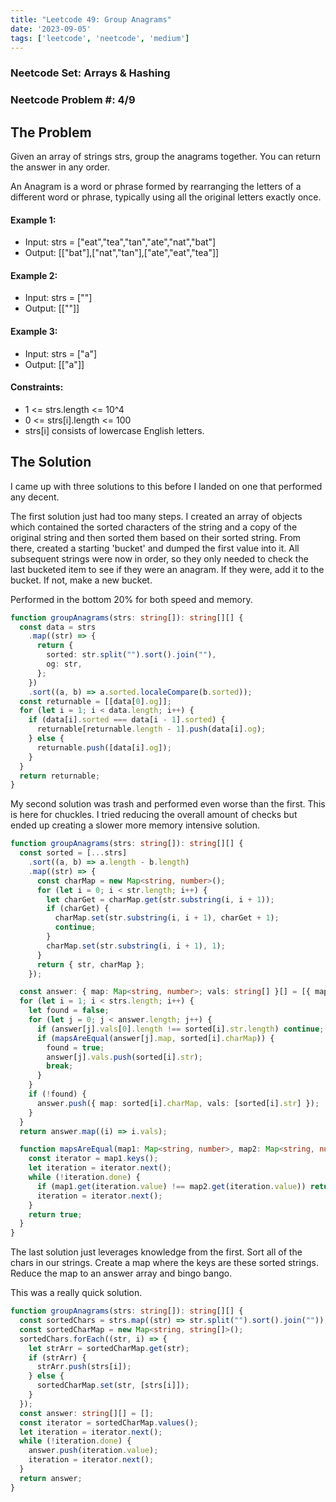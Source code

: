 ```yaml
---
title: "Leetcode 49: Group Anagrams"
date: '2023-09-05'
tags: ['leetcode', 'neetcode', 'medium']
---
```


### Neetcode Set: Arrays & Hashing
### Neetcode Problem \#: 4\/9

## The Problem
Given an array of strings strs, group the anagrams together. You can return the answer in any order.

An Anagram is a word or phrase formed by rearranging the letters of a different word or phrase, typically using all the original letters exactly once.

#### Example 1:
- Input: strs = ["eat","tea","tan","ate","nat","bat"]
- Output: [["bat"],["nat","tan"],["ate","eat","tea"]]
#### Example 2:
- Input: strs = [""]
- Output: [[""]]
#### Example 3:
- Input: strs = ["a"]
- Output: [["a"]]
#### Constraints:
- 1 \<= strs.length \<= 10^4
- 0 \<= strs[i].length \<= 100
- strs[i] consists of lowercase English letters.

## The Solution
I came up with three solutions to this before I landed on one that performed any decent.

The first solution just had too many steps. I created an array of objects which contained the sorted characters of the string and a copy of the original string and then sorted them based on their sorted string. From there, created a starting 'bucket' and dumped the first value into it. All subsequent strings were now in order, so they only needed to check the last bucketed item to see if they were an anagram. If they were, add it to the bucket. If not, make a new bucket.

Performed in the bottom 20% for both speed and memory.


```ts
function groupAnagrams(strs: string[]): string[][] {
  const data = strs
    .map((str) => {
      return {
        sorted: str.split("").sort().join(""),
        og: str,
      };
    })
    .sort((a, b) => a.sorted.localeCompare(b.sorted));
  const returnable = [[data[0].og]];
  for (let i = 1; i < data.length; i++) {
    if (data[i].sorted === data[i - 1].sorted) {
      returnable[returnable.length - 1].push(data[i].og);
    } else {
      returnable.push([data[i].og]);
    }
  }
  return returnable;
}
```

My second solution was trash and performed even worse than the first. This is here for chuckles. I tried reducing the overall amount of checks but ended up creating a slower more memory intensive solution.

``` ts
function groupAnagrams(strs: string[]): string[][] {
  const sorted = [...strs]
    .sort((a, b) => a.length - b.length)
    .map((str) => {
      const charMap = new Map<string, number>();
      for (let i = 0; i < str.length; i++) {
        let charGet = charMap.get(str.substring(i, i + 1));
        if (charGet) {
          charMap.set(str.substring(i, i + 1), charGet + 1);
          continue;
        }
        charMap.set(str.substring(i, i + 1), 1);
      }
      return { str, charMap };
    });

  const answer: { map: Map<string, number>; vals: string[] }[] = [{ map: sorted[0].charMap, vals: [sorted[0].str] }];
  for (let i = 1; i < strs.length; i++) {
    let found = false;
    for (let j = 0; j < answer.length; j++) {
      if (answer[j].vals[0].length !== sorted[i].str.length) continue;
      if (mapsAreEqual(answer[j].map, sorted[i].charMap)) {
        found = true;
        answer[j].vals.push(sorted[i].str);
        break;
      }
    }
    if (!found) {
      answer.push({ map: sorted[i].charMap, vals: [sorted[i].str] });
    }
  }
  return answer.map((i) => i.vals);

  function mapsAreEqual(map1: Map<string, number>, map2: Map<string, number>) {
    const iterator = map1.keys();
    let iteration = iterator.next();
    while (!iteration.done) {
      if (map1.get(iteration.value) !== map2.get(iteration.value)) return false;
      iteration = iterator.next();
    }
    return true;
  }
}
```

The last solution just leverages knowledge from the first. Sort all of the chars in our strings. Create a map where the keys are these sorted strings. Reduce the map to an answer array and bingo bango.

This was a really quick solution.

```ts
function groupAnagrams(strs: string[]): string[][] {
  const sortedChars = strs.map((str) => str.split("").sort().join(""));
  const sortedCharMap = new Map<string, string[]>();
  sortedChars.forEach((str, i) => {
    let strArr = sortedCharMap.get(str);
    if (strArr) {
      strArr.push(strs[i]);
    } else {
      sortedCharMap.set(str, [strs[i]]);
    }
  });
  const answer: string[][] = [];
  const iterator = sortedCharMap.values();
  let iteration = iterator.next();
  while (!iteration.done) {
    answer.push(iteration.value);
    iteration = iterator.next();
  }
  return answer;
}
```